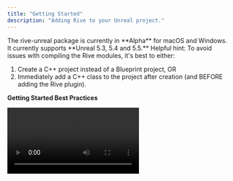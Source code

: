 ```yaml
---
title: "Getting Started"
description: "Adding Rive to your Unreal project."
---
```


<Note>
  The rive-unreal package is currently in **Alpha** for macOS and Windows. It currently supports **Unreal 5.3, 5.4 and 5.5.**
</Note>

<Tip>
  Helpful hint: To avoid issues with compiling the Rive modules, it's best to either:

  1. Create a C\+\+ project instead of a Blueprint project, OR
  2. Immediately add a C\+\+ class to the project after creation (and BEFORE adding the Rive plugin).
</Tip>

**Getting Started Best Practices**

<video controls className="w-full aspect-video" src="https://ucarecdn.com/a320730a-abb9-48cc-b945-7fb4ad65767c/" />

## Build requirements

Specific platform dependencies and build tools are needed to compile the Rive plugin.

<Note>
  These steps are only a temporary requirement before the plugin is distributed through **Fab**.
</Note>

### Unreal Version

- Install _UE 5.3.2 or above_ - [Epic Games Launcher.](https://store.epicgames.com/en-US/download)
- Ensure that _5.3.2 or above_ is set as the current version:![Image](https://ucarecdn.com/c75a2b18-7208-4b28-bfef-a998a9a0bf08/)
- Ensure **Engine Source** is checked from the **Options** launcher shown above:![Image](https://ucarecdn.com/50bf5981-f34a-43cd-b149-09a84bb8b49b/)

<Note>
  Work is underway to support newer (and older) versions of Unreal. If you require a specific version of Unreal to be supported, please reach out to us on our [support channel](https://rive.atlassian.net/servicedesk/customer/portals).
</Note>

### MacOS

The plugin should work on M-Series chips and Intel. _Please_ [file an issue on Github](https://github.com/rive-app/rive-unreal/issues) _if you're encountering difficulties and share you environment details._

**Steps:**

- [Install XCode ](https://developer.apple.com/xcode/)for MacOS.

### Windows

<Note>
  At the moment Rive-Unreal supports DX11 and DX12 on Windows. Vulkan support is in progress.
</Note>

**Steps:**

1. [Install Visual Studio](https://visualstudio.microsoft.com/) for Windows.
2. Follow [these instructions](https://dev.epicgames.com/documentation/en-us/unreal-engine/setting-up-visual-studio-development-environment-for-cplusplus-projects-in-unreal-engine?application_version=5.3) for setting up Visual Studio for Unreal development.

**Debug steps**:

Follow these additional steps if you're encountering issues building.

- For the **Visual Studio Installer** within the **Game development with C\+\+** section, be sure to also check:
  - Unreal Engine installer
  - Unreal Engine Test Adapter
  - Unreal Engine uproject support (Preview)
- Ensure Visual Studio and toolchains are updated to the latest versions.
- Ensure you're using a supported version of MSVC. You may run into Windows Toolchain issues, for example:

<Note>
  _"UnrealBuildTool has banned the MSVC 14.39.33519-14.39.99999 toolchains due to compiler issues. Please install a different toolchain such as 14.38.33130 by opening the generated solution and installing recommended components or from the Visual Studio installer._
</Note>

## Demo Project

To quickly experiment with rive-unreal, take a look at our [demos project](https://github.com/rive-app/rive-unreal-demos). This sample project demonstrates various Rive features and ways to render Rive content. The blueprint code provides additional instructions and comments on using Rive in Unreal.

**Follow these steps:**

1. Ensure you've completed the steps outlined in **Build requirements** above.
2. Download the latest project from the Github.
3. Extract the project and run **ShowDemo.uproject.**
4. Wait a bit until a popup appears, asking to build missing modules. Select **yes.** Note that the names of the modules may differ from the image below. ![Image](https://ucarecdn.com/4cf3df6f-9ce6-47d5-8368-8c51f3c7d995/)
5. It may take a while to open the project the first time and appear as if nothing is happening. It shouldn't take longer than a few minutes.
6. Play the **MainMenu** level (`/Content/Levels/MainMenu/LV_MainMenu.umap`).

**Debug steps**:

- See the debug steps in **Build requirements.**
- If you encounter difficulties compiling, please [report the issue on our Github.](https://github.com/rive-app/rive-unreal/issues)

## Add Rive to an existing project

<Note>
  We plan to distribute the Rive Unreal plugin as a free asset on Fab. Until then, the following steps are needed to add Rive to an existing project.
</Note>

**Steps:**

1. Ensure you've completed the steps outlined in **Build requirements** above. Shut down the Unreal Editor if it is open.
2. Download the latest version of the plugin from the Github [releases tab](https://github.com/rive-app/rive-unreal/releases) (named with a version number like **Rive-X.Y.Z.zip**)
3. Extract the zip and copy the content to your Unreal project in the file system folder `Your-Project-Name/Plugins/Rive/`
4. Open your project _.uproject_ file.
5. Wait a bit until a popup appears, asking to build missing modules. Select **yes.**
6. It may take a while to open the project the first time and appear as if nothing is happening. It shouldn't take longer than a few minutes.
7. Once the project is open, ensure that the Rive plugin is enabled: **Settings-\>Plugins** and search for **Rive.**![Image](https://ucarecdn.com/1e6d9667-d43b-4948-abd1-7735c25cbecb/)

Now you can add Rive content\!

**Debug steps**:

- See the debug steps in **Build requirements.**
- For Windows, ensure the RHI is set to **DirectX 11.**
- If you encounter difficulties compiling, please [report the issue on our Github.](https://github.com/rive-app/rive-unreal/issues)

## Adding a Rive file to Unreal

See our documentation on [Exporting](../../editor/exporting/exporting-for-runtime) real-time content.

Once you have a `.riv` file, you can simply drag it into the Unreal asset panel, which will automatically create a **RiveFile** object, a Rive**TextureObject**, and a **Widget Blueprint**. On our [Marketplace](https://rive.app/marketplace), you can find Rive content that can be remixed and used in your project. 

See the following sections on using the **RiveFile** object.